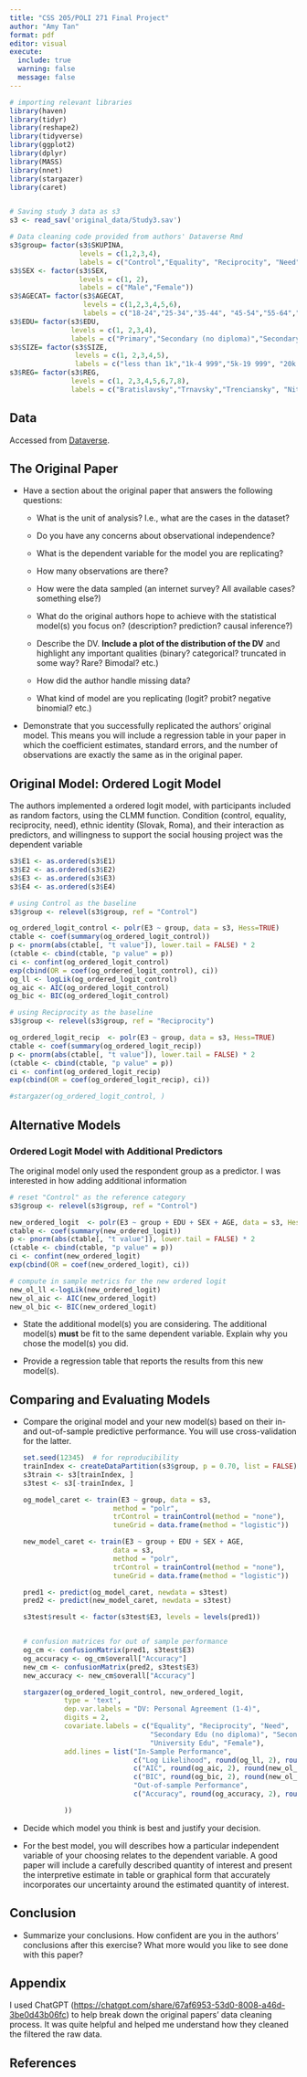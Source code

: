 ```yaml
---
title: "CSS 205/POLI 271 Final Project"
author: "Amy Tan"
format: pdf
editor: visual
execute:
  include: true 
  warning: false
  message: false
---
```


```r
# importing relevant libraries
library(haven)
library(tidyr)
library(reshape2)
library(tidyverse)
library(ggplot2)
library(dplyr)
library(MASS)
library(nnet)
library(stargazer)
library(caret)


# Saving study 3 data as s3
s3 <- read_sav('original_data/Study3.sav')

# Data cleaning code provided from authors' Dataverse Rmd
s3$group= factor(s3$SKUPINA, 
                 levels = c(1,2,3,4), 
                 labels = c("Control","Equality", "Reciprocity", "Need"))
s3$SEX <- factor(s3$SEX, 
                 levels = c(1, 2), 
                 labels = c("Male","Female"))
s3$AGECAT= factor(s3$AGECAT, 
                  levels = c(1,2,3,4,5,6), 
                  labels = c("18-24","25-34","35-44", "45-54","55-64","65+"))
s3$EDU= factor(s3$EDU, 
               levels = c(1, 2,3,4), 
               labels = c("Primary","Secondary (no diploma)","Secondary (complete)", "University"))
s3$SIZE= factor(s3$SIZE, 
                levels = c(1, 2,3,4,5), 
                labels = c("less than 1k","1k-4 999","5k-19 999", "20k - 99 999","100k+"))
s3$REG= factor(s3$REG, 
               levels = c(1, 2,3,4,5,6,7,8), 
               labels = c("Bratislavsky","Trnavsky","Trenciansky", "Nitriansky","Zilinsky","Banskobystricky","Presovsky","Kosicky"))


```

## Data

Accessed from [Dataverse](https://dataverse.harvard.edu/dataset.xhtml?persistentId=doi:10.7910/DVN/6KCW8Z).

## The Original Paper

-   Have a section about the original paper that answers the following questions:

    -   What is the unit of analysis? I.e., what are the cases in the dataset?

    -   Do you have any concerns about observational independence?

    -   What is the dependent variable for the model you are replicating?

    -   How many observations are there?

    -   How were the data sampled (an internet survey? All available cases? something else?)

    -   What do the original authors hope to achieve with the statistical model(s) you focus on? (description? prediction? causal inference?)

    -   Describe the DV. **Include a plot of the distribution of the DV** and highlight any important qualities (binary? categorical? truncated in some way? Rare? Bimodal? etc.)

    -   How did the author handle missing data?

    -   What kind of model are you replicating (logit? probit? negative binomial? etc.)

-   Demonstrate that you successfully replicated the authors’ original model. This means you will include a regression table in your paper in which the coefficient estimates, standard errors, and the number of observations are exactly the same as in the original paper.

## Original Model: Ordered Logit Model

The authors implemented a ordered logit model, with participants included as random factors, using the CLMM function. Condition (control, equality, reciprocity, need), ethnic identity (Slovak, Roma), and their interaction as predictors, and willingness to support the social housing project was the dependent variable

```r
s3$E1 <- as.ordered(s3$E1)
s3$E2 <- as.ordered(s3$E2)
s3$E3 <- as.ordered(s3$E3)
s3$E4 <- as.ordered(s3$E4)

# using Control as the baseline
s3$group <- relevel(s3$group, ref = "Control")

og_ordered_logit_control <- polr(E3 ~ group, data = s3, Hess=TRUE)
ctable <- coef(summary(og_ordered_logit_control))
p <- pnorm(abs(ctable[, "t value"]), lower.tail = FALSE) * 2
(ctable <- cbind(ctable, "p value" = p))
ci <- confint(og_ordered_logit_control)
exp(cbind(OR = coef(og_ordered_logit_control), ci))
og_ll <- logLik(og_ordered_logit_control)
og_aic <- AIC(og_ordered_logit_control)
og_bic <- BIC(og_ordered_logit_control)

# using Reciprocity as the baseline
s3$group <- relevel(s3$group, ref = "Reciprocity")

og_ordered_logit_recip  <- polr(E3 ~ group, data = s3, Hess=TRUE)
ctable <- coef(summary(og_ordered_logit_recip))
p <- pnorm(abs(ctable[, "t value"]), lower.tail = FALSE) * 2
(ctable <- cbind(ctable, "p value" = p))
ci <- confint(og_ordered_logit_recip)
exp(cbind(OR = coef(og_ordered_logit_recip), ci))

#stargazer(og_ordered_logit_control, )
```

## Alternative Models

### Ordered Logit Model with Additional Predictors

The original model only used the respondent group as a predictor. I was interested in how adding additional information

```r
# reset "Control" as the reference category
s3$group <- relevel(s3$group, ref = "Control")

new_ordered_logit  <- polr(E3 ~ group + EDU + SEX + AGE, data = s3, Hess=TRUE)
ctable <- coef(summary(new_ordered_logit))
p <- pnorm(abs(ctable[, "t value"]), lower.tail = FALSE) * 2
(ctable <- cbind(ctable, "p value" = p))
ci <- confint(new_ordered_logit)
exp(cbind(OR = coef(new_ordered_logit), ci))

# compute in sample metrics for the new ordered logit
new_ol_ll <-logLik(new_ordered_logit)
new_ol_aic <- AIC(new_ordered_logit)
new_ol_bic <- BIC(new_ordered_logit)

```

-   State the additional model(s) you are considering. The additional model(s) **must** be fit to the same dependent variable. Explain why you chose the model(s) you did.

-   Provide a regression table that reports the results from this new model(s).

## Comparing and Evaluating Models

-   Compare the original model and your new model(s) based on their in- and out-of-sample predictive performance. You will use cross-validation for the latter.

    ```r

    set.seed(12345)  # for reproducibility
    trainIndex <- createDataPartition(s3$group, p = 0.70, list = FALSE)
    s3train <- s3[trainIndex, ]
    s3test <- s3[-trainIndex, ]

    og_model_caret <- train(E3 ~ group, data = s3,
                          method = "polr",
                          trControl = trainControl(method = "none"),
                          tuneGrid = data.frame(method = "logistic"))

    new_model_caret <- train(E3 ~ group + EDU + SEX + AGE, 
                          data = s3,
                          method = "polr",
                          trControl = trainControl(method = "none"),
                          tuneGrid = data.frame(method = "logistic"))

    pred1 <- predict(og_model_caret, newdata = s3test)
    pred2 <- predict(new_model_caret, newdata = s3test)

    s3test$result <- factor(s3test$E3, levels = levels(pred1))


    # confusion matrices for out of sample performance
    og_cm <- confusionMatrix(pred1, s3test$E3)
    og_accuracy <- og_cm$overall["Accuracy"]
    new_cm <- confusionMatrix(pred2, s3test$E3)
    new_accuracy <- new_cm$overall["Accuracy"]
    ```

    ```r
    stargazer(og_ordered_logit_control, new_ordered_logit,
              type = 'text',
              dep.var.labels = "DV: Personal Agreement (1-4)",
              digits = 2,
              covariate.labels = c("Equality", "Reciprocity", "Need",
                                   "Secondary Edu (no diploma)", "Secondary Edu (complete)",
                                   "University Edu", "Female"),
              add.lines = list("In-Sample Performance",
                               c("Log Likelihood", round(og_ll, 2), round(new_ol_ll, 2)),
                               c("AIC", round(og_aic, 2), round(new_ol_aic, 2)),
                               c("BIC", round(og_bic, 2), round(new_ol_bic, 2)),
                               "Out-of-sample Performance",
                               c("Accuracy", round(og_accuracy, 2), round(new_accuracy, 2))
                               
              ))
    ```

-   Decide which model you think is best and justify your decision.

-   For the best model, you will describes how a particular independent variable of your choosing relates to the dependent variable. A good paper will include a carefully described quantity of interest and present the interpretive estimate in table or graphical form that accurately incorporates our uncertainty around the estimated quantity of interest.

## Conclusion

-   Summarize your conclusions. How confident are you in the authors’ conclusions after this exercise? What more would you like to see done with this paper?

## Appendix

I used ChatGPT (<https://chatgpt.com/share/67af6953-53d0-8008-a46d-3be0d43b06fc>) to help break down the original papers' data cleaning process. It was quite helpful and helped me understand how they cleaned the filtered the raw data.

## References
